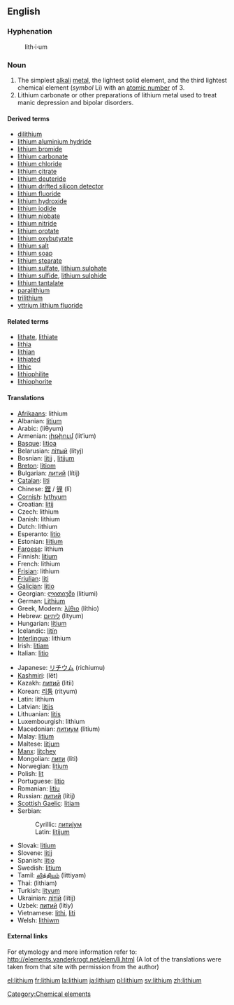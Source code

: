 {{See|Lithium}}
==English==
{{elements|Li|helium|He|beryllium|Be}}
===Hyphenation===
:lith&middot;i&middot;um

=== Noun ===
{{en-noun-unc}}
{{wikipedia}}

# The simplest [[alkali]] [[metal]], the lightest solid element, and the third lightest chemical element (''symbol'' Li) with an [[atomic number]] of 3.
# Lithium carbonate or other preparations of lithium metal used to treat manic depression and bipolar disorders.

====Derived terms====
*[[dilithium]]
*[[lithium aluminium hydride]]
*[[lithium bromide]]
*[[lithium carbonate]]
*[[lithium chloride]]
*[[lithium citrate]]
*[[lithium deuteride]]
*[[lithium drifted silicon detector]]
*[[lithium fluoride]]
*[[lithium hydroxide]]
*[[lithium iodide]]
*[[lithium niobate]]
*[[lithium nitride]]
*[[lithium orotate]]
*[[lithium oxybutyrate]]
*[[lithium salt]]
*[[lithium soap]]
*[[lithium stearate]]
*[[lithium sulfate]], [[lithium sulphate]]
*[[lithium sulfide]], [[lithium sulphide]]
*[[lithium tantalate]]
*[[paralithium]]
*[[trilithium]]
*[[yttrium lithium fluoride]]

====Related terms====
*[[lithate]], [[lithiate]]
*[[lithia]]
*[[lithian]]
*[[lithiated]]
*[[lithic]]
*[[lithiophilite]]
*[[lithiophorite]]

==== Translations ====
{{top}}
*[[Afrikaans]]: lithium
*Albanian: [[litium]]
*Arabic: {{ARchar|[[ليثيوم]]}} (líθyum) {{m}}
*Armenian: [[լիթիում]] (lit‘ium)
*[[Basque]]: [[litioa]]
*Belarusian: [[лiтый]] (lítyj) {{m}}
*Bosnian: [[litij#Bosnian|litij]] {{m}}, [[litijum#Bosnian|litijum]] {{m}}
*[[Breton]]: [[litiom]]
*Bulgarian: [[литий]] (lítij) {{m}}
*[[Catalan]]: [[liti]] {{m}}
*Chinese: [[鋰]] / [[锂]] (lǐ)
*[[Cornish]]: [[lythyum]]
*Croatian: [[litij#Croatian|litij]] {{m}}
*Czech: lithium
*Danish: lithium
*Dutch: lithium {{n}}
*Esperanto: [[litio]]
*Estonian: [[liitium]]
*[[Faroese]]: lithium
*Finnish: [[litium]]
*French: lithium {{m}}
*[[Frisian]]: lithium
*[[Friulian]]: [[liti]]
*[[Galician]]: [[litio]]
*Georgian: [[ლითიუმი]] (litiumi)
*German: [[Lithium]] {{n}}
*Greek, Modern: [[λίθιο]] (líthio) {{n}}
*Hebrew: [[ליתיום]] (lityum)
*Hungarian: [[lítium]]
*Icelandic: [[litín]]
*[[Interlingua]]: lithium
*Irish: [[litiam]]
*Italian: [[litio]] {{m}}
{{mid}}
*Japanese: [[リチウム]] (richiumu)
*[[Kashmiri]]: (lët)
*Kazakh: [[литий]] (litii)
*Korean: [[리튬]] (rityum)
*Latin: lithium
*Latvian: [[litijs]]
*Lithuanian: [[litis]]
*Luxembourgish: lithium
*Macedonian: [[литиум]] (litium)
*Malay: [[litium]]
*Maltese: [[litjum]]
*[[Manx]]: [[litçhey]]
*Mongolian: [[лити]] (liti)
*Norwegian: [[litium]]
*Polish: [[lit]] {{m}}
*Portuguese: [[lítio]] {{m}}
*Romanian: [[litiu]] {{n}}
*Russian: [[литий]] (lítij) {{m}}
*[[Scottish Gaelic]]: [[litiam]]
*Serbian:
*:Cyrillic: [[литиjум#Serbian|литиjум]] {{m}}
*:Latin: [[litijum#Serbian|litijum]] {{m}}
*Slovak: [[litium]]
*Slovene: [[litij]]
*Spanish: [[litio]] {{m}}
*Swedish: [[litium]] {{n}}
*Tamil: [[லித்தியம்]] (littiyam)
*Thai: {{THchar|[[ลิเทียม]]}} (lithiam)
*Turkish: [[lityum]]
*Ukrainian: [[лiтiй]] (lítij) {{m}}
*Uzbek: [[литий]] (litiy)
*Vietnamese: [[lithi]], [[liti]]
*Welsh: [[lithiwm]]
{{bottom}}

====External links====
For etymology and more information refer to:
http://elements.vanderkrogt.net/elem/li.html
(A lot of the translations were taken from that site with permission from the author)

[[Category:Chemical elements]]

[[el:lithium]]
[[fr:lithium]]
[[la:lithium]]
[[ja:lithium]]
[[pl:lithium]]
[[sv:lithium]]
[[zh:lithium]]